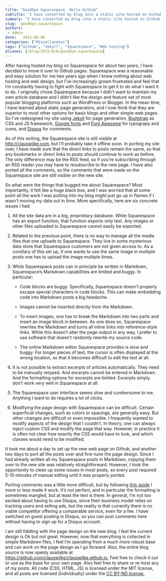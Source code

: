```yaml
---
title: "Goodbye Squarespace, Hello Github"
subtitle: "I have converted my blog into a static site hosted on Github."
summary: "I have converted my blog into a static site hosted on Github."
slug:  goodbye-squarespace
authors:
 - admin
date:   2015-08-06
categories: ["Miscellaneous"]
tags: ["Github", "Jekyll", "Squarespace", "Web hosting"]
aliases: [/blog/2015/8/6/goodbye-squarespace]
---
```


After having hosted my blog on Squarespace for about two years, I have decided to move it over to Github pages. Squarespace was a reasonable and easy solution for me two years ago when I knew nothing about web hosting and web design, but I’ve increasingly grown frustrated and feel that I’m constantly having to fight with Squarespace to get it to do what I want it to do. I originally chose Squarespace because I didn’t want to maintain my own article database and I didn’t like the design and feature set of most popular blogging platforms such as WordPress or Blogger. In the mean time, I have learned about static page generators, and I now think that they are superior to most other options for basic blogs and other simple web pages. So I’ve redesigned my site using [Jekyll](http://jekyllrb.com/) for page generation, [Bootstrap](http://getbootstrap.com/) as CSS and JS framework, [Google fonts](https://www.google.com/fonts) and [Font Awesome](http://fontawesome.io/) for typograpy and icons, and [Disqus](https://disqus.com/) for comments.

As of this writing, the Squarespace site is still visible at [http://clauswilke.com](http://clauswilke.com), but I’ll probably take it offline soon. In porting my site over, I have made sure that the direct links to posts remain the same, so that any bookmarks or direct links to posts should continue to work as before. The only difference may be the RSS feed, so if you’re subscribing through an RSS reader you may have to resubscribe to the new page. I have also ported all the comments, so the comments that were made on the Squarespace site are still visible on the new site.

So what were the things that bugged me about Squarespace? Most importantly, it felt like a huge black box, and I was worried that at some point all the work I was putting into my blog might just go up in flames if I wasn’t moving my data out in time. More specifically, here are six concrete issues I had:

1. All the site data are in a big, proprietary database. While Squarespace has an export function, that function exports only text. Any images or other files uploaded to Squarespace cannot  easily be exported.

2. Related to the previous point, there is no way to manage all the media files that one uploads to Squarespace. They live in some mysterious data store that Squarespace customers are not given access to. As a corollary of this set up, if one wants to use the same image in multiple posts one has to upload the image multiple times.

3. While Squarespace posts can in principle be written in Markdown, Squarespace’s Markdown capabilities are limited and buggy. In particular:

    - Code blocks are buggy. Specifically, Squarespace doesn’t properly escape special characters in code blocks. This can make embedding code into Markdown posts a big headache.

    - Images cannot be inserted directly from the Markdown.

    - To insert images, one has to break the Markdown into two parts and insert an image block in between. As one does so, Squarespace rewrites the Markdown and turns all inline links into reference-style links. While this doesn’t alter the page output in any way, I prefer to use software that doesn’t randomly rewrite my source code.

    - The online Markdown editor Squarespace provides is slow and buggy. For longer pieces of text, the cursor is often displayed at the wrong location, so that it becomes difficult to edit the text at all.

4. It is not possible to extract excerpts of articles automatically. They need to be manually retyped. And excerpts cannot be entered in Markdown. And the formatting options for excerpts are limited. Excerpts simply don’t work very well in Squarespace at all.

5. The Squarespace user interface seems slow and cumbersome to me. Anything I want to do requires a lot of clicks.

6. Modifying the page design with Squarespace can be difficult. Certain superficial changes, such as colors or spacings, are generally easy. But other changes are difficult or even impossible. I frequently wanted to modify aspects of the design that I couldn’t. In theory, one can always inject custom CSS and modify the page that way. However, in practice it is often not clear how exactly the CSS would have to look, and which classes would need to be modified.

It took me about a day to set up the new web page on Github, and another two days to port all the posts over and fine-tune the page design. Since I had already written all my Squarespace posts in Markdown, copying them over to the new site was relatively straightforward. However, I took the opportunity to clean up some issues in most posts, so every post required 5-10 minutes of manual editing until it was properly ported.

Porting comments was a little more difficult, but by following [this guide](http://www.kenyagjohnson.com/techbytes/2013/5/19/import-squarespace-comments-into-disqus) I more or less made it work. It’s not perfect, and in particular the formatting is sometimes mangled, but at least the text is there. In general, I’m not too excited about having to use Disqus, since their business model relies on tracking users and selling ads, but the reality is that currently there is no viable competitor offering a comparable service, even for a fee. I have switched on guest posting in Disqus, so you can post comments here without having to sign up for a Disqus account.

I am still fiddling with the page design on the new blog. I feel the current design is Ok but not great. However, now that everything is collected in simple Markdown files, I feel I’m operating from a much more robust base and can work on the page design as I go forward. Also, the entire blog source is now openly available at [https://github.com/clauswilke/clauswilke.github.io.](https://github.com/clauswilke/clauswilke.github.io) Feel free to check it out or use as the base for your own page. Also feel free to share or re-host any of my posts. All code (CSS, HTML, JS) is licensed under the MIT license, and all posts are licensed (individually) under the [CC BY-ND license.](https://creativecommons.org/licenses/by-nd/4.0/)
